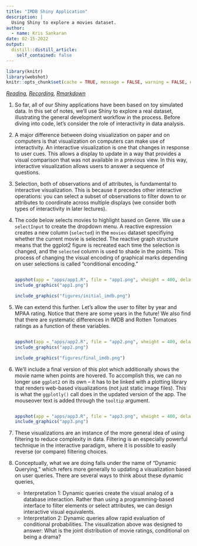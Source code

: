```yaml
---
title: "IMDB Shiny Application"
description: |
  Using Shiny to explore a movies dataset.
author:
  - name: Kris Sankaran
date: 02-15-2022
output:
  distill::distill_article:
    self_contained: false
---
```


```r
library(knitr)
library(webshot)
knitr::opts_chunk$set(cache = TRUE, message = FALSE, warning = FALSE, echo = TRUE, fig.height = 5, retina = 4)
```


_[Reading](https://search.library.wisc.edu/catalog/9911196629502121), [Recording](https://mediaspace.wisc.edu/media/Week%204%20%5B3%5D%20IMDB%20Shiny%20Application/1_xcl1c85h),  [Rmarkdown](https://github.com/krisrs1128/stat479_s22/blob/main/_posts/2022-02-10-week04-03/week04-03.Rmd)_

1. So far, all of our Shiny applications have been based on toy simulated data.
In this set of notes, we'll use Shiny to explore a real dataset, illustrating
the general development workflow in the process. Before diving into code, let's
consider the role of interactivity in data analysis.

1. A major difference between doing visualization on paper and on computers is
that visualization on computers can make use of interactivity. An interactive
visualization is one that changes in response to user cues. This allows a
display to update in a way that provides a visual comparison that was not
available in a previous view. In this way, interactive visualization allows
users to answer a sequence of questions.

1. Selection, both of observations and of attributes, is fundamental to
interactive visualization. This is because it precedes other interactive
operations: you can select a subset of observations to filter down to or
attributes to coordinate across multiple displays (we consider both types of
interactivity in later lectures).

1. The code below selects movies to highlight based on Genre. We use a
`selectInput` to create the dropdown menu. A reactive expression creates a new
column (`selected`) in the `movies` dataset specifiying whether the current
movie is selected. The reactive graph structure means that the ggplot2 figure is
recreated each time the selection is changed, and the `selected` column is used
to shade in the points. This process of changing the visual encoding of
graphical marks depending on user selections is called "conditional encoding."

    ```r
    ```
    
    ```r
    appshot(app = "apps/app1.R", file = "app1.png", vheight = 400, delay=5)
    include_graphics("app1.png")
    ```

    ```r
    include_graphics("figures/initial_imdb.png")
    ```

1. We can extend this further. Let's allow the user to filter by year and MPAA
rating. Notice that there are some years in the future! We also find that there
are systematic differences in IMDB and Rotten Tomatoes ratings as a function of
these variables.

    ```r
    ```
    
    ```r
    appshot(app = "apps/app2.R", file = "app2.png", vheight = 400, delay=5)
    include_graphics("app2.png")
    ```

    ```r
    include_graphics("figures/final_imdb.png")
    ```
    
1. We'll include a final version of this plot which additionally shows the movie
name when points are hovered. To accomplish this, we can no longer use `ggplot2`
on its own -- it has to be linked with a plotting library that renders web-based
visualizations (not just static image files). This is what the `ggplotly()` call
does in the updated version of the app. The mouseover text is added through the
`tooltip` argument.

    ```r
    ```
    
    ```r
    appshot(app = "apps/app3.R", file = "app3.png", vheight = 400, delay=5)
    include_graphics("app3.png")
    ```
    
1. These visualizations are an instance of the more general idea of using
filtering to reduce complexity in data. Filtering is an especially powerful
technique in the interactive paradigm, where it is possible to easily reverse
(or compare) filtering choices. 

1. Conceptually, what we are doing falls under the name of "Dynamic Querying,"
which refers more generally to updating a visualization based on user queries.
There are several ways to think about these dynamic queries,

    * Interpretation 1: Dynamic queries create the visual analog of a database interaction. Rather than using a programming-based interface to filter elements or select attributes, we can design interactive visual equivalents.
    * Interpretation 2: Dynamic queries allow rapid evaluation of conditional probabilities. The visualization above was designed to answer: What is the joint distribution of movie ratings, conditional on being a drama?